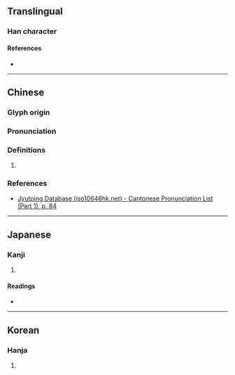 {{character info}}
==Translingual==

===Han character===
{{Han char|rn=30|rad=口|as=20|sn=23|four=|canj=RYBK|ids=⿰口獻}}

====References====
* {{Han ref|kx=0215.250|dkj=04645|dj=0438.290|hdz=10708.140|uh=56D0|ud=22224}}

----

==Chinese==
{{zh-forms}}

===Glyph origin===
{{Han etym}}

===Pronunciation===
{{zh-pron
|m=zá
|c=zaan3
|mc=y
|oc=y
|cat=
}}

===Definitions===
{{zh-hanzi}}

# {{rfdef|zh|sort=口20}}

===References===
* [http://www.iso10646hk.net/jp/document/download.jsp Jyutping Database (iso10646hk.net) - Cantonese Pronunciation List (Part 1), p. 84]

----

==Japanese==

===Kanji===
{{ja-kanji|grade=|rs=口20}}

# {{rfdef|ja|sort=口20}}

====Readings====
* {{ja-readings|on=[[さつ]] (satsu), [[ざち]] (zachi), [[がつ]] (gatsu), [[がち]] (gachi)|kun=[[こえ]] (koe), [[ただす]] (tadasu)}}

----

==Korean==

===Hanja===
{{ko-hanja|hangeul=잘|rv=jal|mr=chal}}

# {{rfdef|ko|sort=口20}}